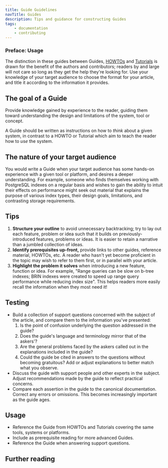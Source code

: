 ```yaml
---
title: Guide Guidelines
navTitle: Guides
description: Tips and guidance for constructing Guides
tags:
    - documentation
    - contributing
---
```


### Preface: Usage
The distinction in these guides between Guides, [HOWTOs](howto.mdx) and [Tutorials](tutorial.mdx) is drawn for the benefit of the authors and contributors; readers by and large will not care so long as they get the help they're looking for. Use your knowledge of your target audience to choose the format for your article, and title it according to the information it provides. 

## The goal of a Guide

Provide knowledge gained by experience to the reader, guiding them toward understanding the design and limitations of the system, tool or concept.

A Guide should be written as instructions on how to *think* about a given system, in contrast to a HOWTO or Tutorial which aim to teach the reader how to *use* the system.

## The nature of your target audience

You would write a Guide when your target audience has some hands-on experience with a given tool or platform, and desires a deeper understanding. For example, someone who finds themselves working with PostgreSQL indexes on a regular basis and wishes to gain the ability to intuit their effects on performance might seek out material that explains the purpose of various index types, their design goals, limitations, and contrasting storage requirements. 

## Tips

1. **Structure your outline** to avoid unnecessary backtracking; try to lay out each feature, problem or idea such that it builds on previously-introduced features, problems or ideas. It is easier to retain a narrative than a jumbled collection of ideas.
2. **Identify prerequisites up-front,** provide links to other guides, reference material, HOWTOs, etc. A reader who hasn't yet become proficient in the topic may wish to refer to them first, or in parallel with your article.
3. **Highlight the problem it solves** when introducing a new feature, function or idea. For example, "Range queries can be slow on b-tree indexes; BRIN indexes were created to speed up range query performance while reducing index size". This helps readers more easily recall the information when they most need it!

## Testing

- Build a collection of support questions concerned with the subject of the article, and compare them to the information you've presented:
    1. Is the point of confusion underlying the question addressed in the guide?
    2. Does the guide's language and terminology mirror that of the askers'?
    3. Are the general problems faced by the askers called out in the explanations included in the guide?
    4. Could the guide be cited in answers to the questions without becoming gratuitous?
    Add or adjust explanations to better match what you observe.
- Discuss the guide with support people and other experts in the subject. Adjust recommendations made by the guide to reflect practical concerns. 
- Compare each assertion in the guide to the canonical documentation. Correct any errors or omissions. This becomes increasingly important as the guide ages. 

## Usage

- Reference the Guide from HOWTOs and Tutorials covering the same tools, systems or platforms.
- Include as prerequisite reading for more advanced Guides.
- Reference the Guide when answering support questions.



## Further reading

